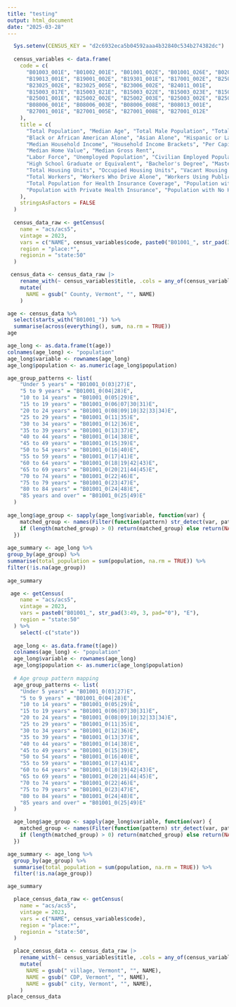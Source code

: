 ```yaml
---
title: "testing"
output: html_document
date: "2025-03-28"
---
```


```r
  Sys.setenv(CENSUS_KEY = "d2c6932eca5b04592aaa4b32840c534b274382dc")
  
  census_variables <- data.frame(
    code = c(
      "B01003_001E", "B01002_001E", "B01001_002E", "B01001_026E", "B02001_002E", "B02001_003E", "B02001_005E", "B03001_003E",
      "B19013_001E", "B19001_002E", "B19301_001E", "B17001_002E", "B25077_001E", "B25064_001E",
      "B23025_002E", "B23025_005E", "B23006_002E", "B24011_001E",
      "B15003_017E", "B15003_021E", "B15003_022E", "B15003_023E", "B15003_024E",
      "B25001_001E", "B25002_002E", "B25002_003E", "B25003_002E", "B25003_003E",
      "B08006_001E", "B08006_003E", "B08006_008E", "B08013_001E",
      "B27001_001E", "B27001_005E", "B27001_008E", "B27001_012E"
    ),
    title = c(
      "Total Population", "Median Age", "Total Male Population", "Total Female Population", "White Alone", 
      "Black or African American Alone", "Asian Alone", "Hispanic or Latino Population",
      "Median Household Income", "Household Income Brackets", "Per Capita Income", "Population Below Poverty Level", 
      "Median Home Value", "Median Gross Rent",
      "Labor Force", "Unemployed Population", "Civilian Employed Population", "Industry for Civilian Employed Population",
      "High School Graduate or Equivalent", "Bachelor's Degree", "Master's Degree", "Professional School Degree", "Doctorate Degree",
      "Total Housing Units", "Occupied Housing Units", "Vacant Housing Units", "Owner-Occupied Housing Units", "Renter-Occupied Housing Units",
      "Total Workers", "Workers Who Drive Alone", "Workers Using Public Transport", "Mean Travel Time to Work (Minutes)",
      "Total Population for Health Insurance Coverage", "Population with Public Health Insurance", 
      "Population with Private Health Insurance", "Population with No Health Insurance"
    ),
    stringsAsFactors = FALSE
  )
  
  census_data_raw <- getCensus(
    name = "acs/acs5",
    vintage = 2023,
    vars = c("NAME", census_variables$code, paste0("B01001_", str_pad(3:49, 3, pad="0"), "E")),
    region = "place:*",
    regionin = "state:50"
  )
```


```r
 census_data <- census_data_raw |> 
    rename_with(~ census_variables$title, .cols = any_of(census_variables$code)) |> 
    mutate(
      NAME = gsub(" County, Vermont", "", NAME)
    )
```

```r
age <- census_data %>%
  select(starts_with("B01001_")) %>%
  summarise(across(everything(), sum, na.rm = TRUE))
age
```
```r
age_long <- as.data.frame(t(age))
colnames(age_long) <- "population"
age_long$variable <- rownames(age_long) 
age_long$population <- as.numeric(age_long$population) 
```

```r
age_group_patterns <- list(
    "Under 5 years" = "B01001_0(03|27)E",  
    "5 to 9 years" = "B01001_0(04|28)E",  
    "10 to 14 years" = "B01001_0(05|29)E",  
    "15 to 19 years" = "B01001_0(06|07|30|31)E",  
    "20 to 24 years" = "B01001_0(08|09|10|32|33|34)E",  
    "25 to 29 years" = "B01001_0(11|35)E",  
    "30 to 34 years" = "B01001_0(12|36)E",  
    "35 to 39 years" = "B01001_0(13|37)E",  
    "40 to 44 years" = "B01001_0(14|38)E",  
    "45 to 49 years" = "B01001_0(15|39)E",  
    "50 to 54 years" = "B01001_0(16|40)E",  
    "55 to 59 years" = "B01001_0(17|41)E",  
    "60 to 64 years" = "B01001_0(18|19|42|43)E",  
    "65 to 69 years" = "B01001_0(20|21|44|45)E",  
    "70 to 74 years" = "B01001_0(22|46)E",  
    "75 to 79 years" = "B01001_0(23|47)E",  
    "80 to 84 years" = "B01001_0(24|48)E",  
    "85 years and over" = "B01001_0(25|49)E"
  )
  
age_long$age_group <- sapply(age_long$variable, function(var) {
    matched_group <- names(Filter(function(pattern) str_detect(var, pattern), age_group_patterns))
    if (length(matched_group) > 0) return(matched_group) else return(NA)
  })
  
age_summary <- age_long %>%
group_by(age_group) %>%
summarise(total_population = sum(population, na.rm = TRUE)) %>%
filter(!is.na(age_group))
  
age_summary
```




```r
 age <- getCensus(
    name = "acs/acs5",
    vintage = 2023,
    vars = paste0("B01001_", str_pad(3:49, 3, pad="0"), "E"),
    region = "state:50"
  ) %>%
    select(-c("state"))
  
  age_long <- as.data.frame(t(age))
  colnames(age_long) <- "population"
  age_long$variable <- rownames(age_long) 
  age_long$population <- as.numeric(age_long$population)  
  
  # Age group pattern mapping
  age_group_patterns <- list(
    "Under 5 years" = "B01001_0(03|27)E",  
    "5 to 9 years" = "B01001_0(04|28)E",  
    "10 to 14 years" = "B01001_0(05|29)E",  
    "15 to 19 years" = "B01001_0(06|07|30|31)E",  
    "20 to 24 years" = "B01001_0(08|09|10|32|33|34)E",  
    "25 to 29 years" = "B01001_0(11|35)E",  
    "30 to 34 years" = "B01001_0(12|36)E",  
    "35 to 39 years" = "B01001_0(13|37)E",  
    "40 to 44 years" = "B01001_0(14|38)E",  
    "45 to 49 years" = "B01001_0(15|39)E",  
    "50 to 54 years" = "B01001_0(16|40)E",  
    "55 to 59 years" = "B01001_0(17|41)E",  
    "60 to 64 years" = "B01001_0(18|19|42|43)E",  
    "65 to 69 years" = "B01001_0(20|21|44|45)E",  
    "70 to 74 years" = "B01001_0(22|46)E",  
    "75 to 79 years" = "B01001_0(23|47)E",  
    "80 to 84 years" = "B01001_0(24|48)E",  
    "85 years and over" = "B01001_0(25|49)E"
  )
```
  
```r
  age_long$age_group <- sapply(age_long$variable, function(var) {
    matched_group <- names(Filter(function(pattern) str_detect(var, pattern), age_group_patterns))
    if (length(matched_group) > 0) return(matched_group) else return(NA)
  })
```
  
```r
age_summary <- age_long %>%
  group_by(age_group) %>%
  summarise(total_population = sum(population, na.rm = TRUE)) %>%
  filter(!is.na(age_group))
```

```r
age_summary
```

```r
  place_census_data_raw <- getCensus(
    name = "acs/acs5",
    vintage = 2023,
    vars = c("NAME", census_variables$code),
    region = "place:*",
    regionin = "state:50",
  )
```

```r
  place_census_data <- census_data_raw |> 
    rename_with(~ census_variables$title, .cols = any_of(census_variables$code)) |> 
    mutate(
      NAME = gsub(" village, Vermont", "", NAME),
      NAME = gsub(" CDP, Vermont", "", NAME),
      NAME = gsub(" city, Vermont", "", NAME),
    )
place_census_data
```

